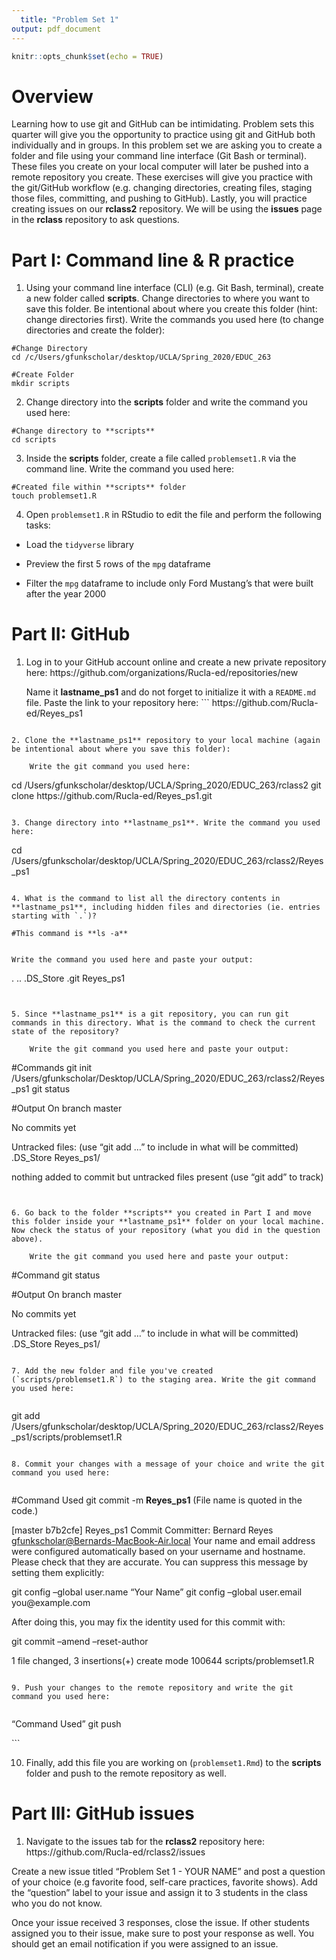 ```yaml
---
  title: "Problem Set 1"
output: pdf_document
---
```

  
  ```r
knitr::opts_chunk$set(echo = TRUE)
```

# Overview
Learning how to use git and GitHub can be intimidating. Problem sets this quarter will give you the opportunity to practice using git and GitHub both individually and in groups. In this problem set we are asking you to create a folder and file using your command line interface (Git Bash or terminal). These files you create on your local computer will later be pushed into a remote repository you create. These exercises will give you practice with the git/GitHub workflow (e.g. changing directories, creating files, staging those files, committing, and pushing to GitHub). Lastly, you will practice creating issues on our **rclass2** repository. We will be using the **issues** page in the **rclass** repository to ask questions.    

# Part I: Command line & R practice  

1. Using your command line interface (CLI) (e.g. Git Bash, terminal), create a new folder called **scripts**. Change directories to where you want to save this folder. Be intentional about where you create this folder (hint: change directories first). Write the commands you used here (to change directories and create the folder):  
  
  ```
#Change Directory
cd /c/Users/gfunkscholar/desktop/UCLA/Spring_2020/EDUC_263

#Create Folder
mkdir scripts

```  

2. Change directory into the **scripts** folder and write the command you used here:  
  
  ```
#Change directory to **scripts**
cd scripts
```

3. Inside the **scripts** folder, create a file called `problemset1.R` via the command line. Write the command you used here:  
  
  ```
#Created file within **scripts** folder
touch problemset1.R

```

4. Open `problemset1.R` in RStudio to edit the file and perform the following tasks:
  
  - Load the `tidyverse` library

- Preview the first 5 rows of the `mpg` dataframe  

- Filter the `mpg` dataframe to include only Ford Mustang's that were built after the year 2000


# Part II: GitHub  

1. Log in to your GitHub account online and create a new private repository here: https://github.com/organizations/Rucla-ed/repositories/new 

    Name it **lastname_ps1** and do not forget to initialize it with a `README.md` file. Paste the link to your repository here:
```
https://github.com/Rucla-ed/Reyes_ps1

```

2. Clone the **lastname_ps1** repository to your local machine (again be intentional about where you save this folder): 

    Write the git command you used here:  

```
cd /Users/gfunkscholar/desktop/UCLA/Spring_2020/EDUC_263/rclass2
git clone https://github.com/Rucla-ed/Reyes_ps1.git

```

3. Change directory into **lastname_ps1**. Write the command you used here:  

```
cd /Users/gfunkscholar/desktop/UCLA/Spring_2020/EDUC_263/rclass2/Reyes_ps1
```

4. What is the command to list all the directory contents in **lastname_ps1**, including hidden files and directories (ie. entries starting with `.`)?  

#This command is **ls -a**


```
    Write the command you used here and paste your output:
.		..		.DS_Store	.git		Reyes_ps1
```


5. Since **lastname_ps1** is a git repository, you can run git commands in this directory. What is the command to check the current state of the repository?  

    Write the git command you used here and paste your output:

```
#Commands
git init /Users/gfunkscholar/Desktop/UCLA/Spring_2020/EDUC_263/rclass2/Reyes_ps1
git status

#Output
On branch master

No commits yet

Untracked files:
  (use "git add <file>..." to include in what will be committed)
	.DS_Store
	Reyes_ps1/

nothing added to commit but untracked files present (use "git add" to track)
```


6. Go back to the folder **scripts** you created in Part I and move this folder inside your **lastname_ps1** folder on your local machine. Now check the status of your repository (what you did in the question above). 

    Write the git command you used here and paste your output: 

```
#Command
git status

#Output
On branch master

No commits yet

Untracked files:
  (use "git add <file>..." to include in what will be committed)
	.DS_Store
	Reyes_ps1/


```

7. Add the new folder and file you've created (`scripts/problemset1.R`) to the staging area. Write the git command you used here:  
  
  ```
git add /Users/gfunkscholar/desktop/UCLA/Spring_2020/EDUC_263/rclass2/Reyes_ps1/scripts/problemset1.R
```

8. Commit your changes with a message of your choice and write the git command you used here:  
  
  ```
#Command Used
git commit -m **Reyes_ps1** (File name is quoted in the code.)

[master b7b2cfe] Reyes_ps1 Commit
Committer: Bernard Reyes <gfunkscholar@Bernards-MacBook-Air.local>
  Your name and email address were configured automatically based
on your username and hostname. Please check that they are accurate.
You can suppress this message by setting them explicitly:
  
  git config --global user.name "Your Name"
git config --global user.email you@example.com

After doing this, you may fix the identity used for this commit with:
  
  git commit --amend --reset-author

1 file changed, 3 insertions(+)
create mode 100644 scripts/problemset1.R

```

9. Push your changes to the remote repository and write the git command you used here:  
  
  ```
"Command Used"
git push


```

10. Finally, add this file you are working on (`problemset1.Rmd`) to the **scripts** folder and push to the remote repository as well.



# Part III: GitHub issues  

1. Navigate to the issues tab for the **rclass2** repository here: https://github.com/Rucla-ed/rclass2/issues

Create a new issue titled "Problem Set 1 - YOUR NAME" and post a question of your choice (e.g favorite food, self-care practices, favorite shows). Add the "question" label to your issue and assign it to 3 students in the class who you do not know.

Once your issue received 3 responses, close the issue. If other students assigned you to their issue, make sure to post your response as well. You should get an email notification if you were assigned to an issue.